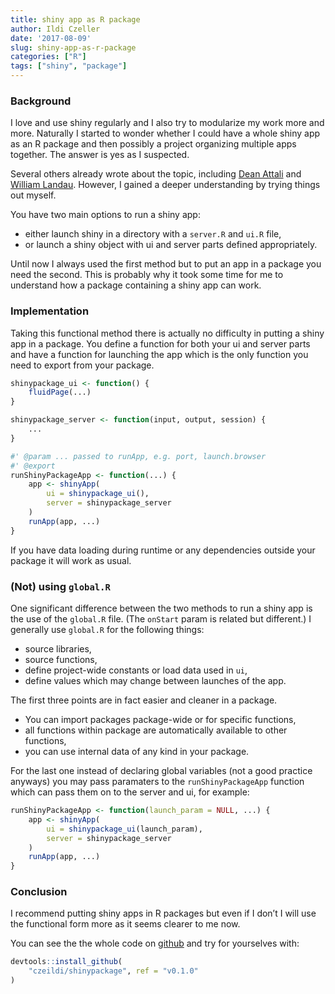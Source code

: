 ```yaml
---
title: shiny app as R package
author: Ildi Czeller
date: '2017-08-09'
slug: shiny-app-as-r-package
categories: ["R"]
tags: ["shiny", "package"]
---
```


### Background

I love and use shiny regularly and I also try to modularize my work more and more. Naturally I started to wonder whether I could have a whole shiny app as an R package and then possibly a project organizing multiple apps together. The answer is yes as I suspected.

Several others already wrote about the topic, including [Dean Attali](https://www.r-bloggers.com/supplementing-your-r-package-with-a-shiny-app-2/) and [William Landau](http://will-landau.com/2016/11/01/appPackage/). However, I gained a deeper understanding by trying things out myself.

You have two main options to run a shiny app:

 - either launch shiny in a directory with a `server.R` and `ui.R` file,
 - or launch a shiny object with ui and server parts defined appropriately.

Until now I always used the first method but to put an app in a package you need the second. This is probably why it took some time for me to understand how a package containing a shiny app can work.

### Implementation

Taking this functional method there is actually no difficulty in putting a shiny app in a package. You define a function for both your ui and server parts and have a function for launching the app which is the only function you need to export from your package.

```r
shinypackage_ui <- function() {
    fluidPage(...)
}

shinypackage_server <- function(input, output, session) {
    ...
}
```

```r
#' @param ... passed to runApp, e.g. port, launch.browser
#' @export
runShinyPackageApp <- function(...) {
    app <- shinyApp(
        ui = shinypackage_ui(),
        server = shinypackage_server
    )
    runApp(app, ...)
}
```

If you have data loading during runtime or any dependencies outside your package it will work as usual.

### (Not) using `global.R`

One significant difference between the two methods to run a shiny app is the use of the `global.R` file. (The `onStart` param is related but different.) I generally use `global.R` for the following things:

* source libraries,
* source functions,
* define project-wide constants or load data used in `ui`,
* define values which may change between launches of the app.

The first three points are in fact easier and cleaner in a package.

* You can import packages package-wide or for specific functions,
* all functions within package are automatically available to other functions,
* you can use internal data of any kind in your package.

For the last one instead of declaring global variables (not a good practice anyways) you may pass paramaters to the  `runShinyPackageApp` function which can pass them on to the server and ui, for example:

```r
runShinyPackageApp <- function(launch_param = NULL, ...) {
    app <- shinyApp(
        ui = shinypackage_ui(launch_param),
        server = shinypackage_server
    )
    runApp(app, ...)
}
```

### Conclusion

I recommend putting shiny apps in R packages but even if I don't I will use the functional form more as it seems clearer to me now.

You can see the the whole code on [github](https://github.com/czeildi/shinypackage) and try for yourselves with:

```r
devtools::install_github(
    "czeildi/shinypackage", ref = "v0.1.0"
)
```
